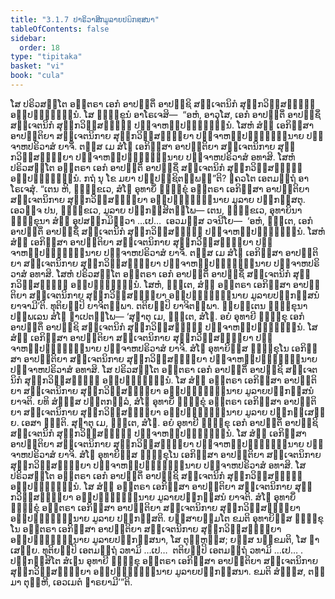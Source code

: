 ```yaml
---
title: "3.1.7 ປາຣິວາສິກມູລາຍປຏິກສ຺ສນາ"
tableOfContents: false
sidebar:
  order: 18
type: "tipitaka"
basket: "vi"
book: "cula"
---
```



<DynamicBreadcrumb />

<Division number="110" book="cula">

<Paragraph number="538" book="cula">
ໂສ ປຣິວສນ຺ໂຕ ອນ຺ຕຣາ ເອກໍ ອາປຕ຺ຕິໍ ອາປຊ຺ຊິ ສຎ຺ເຈຕນິກໍ ສຸກ຺ກວິສ຺ສຏ຺ຐິໍ ອປ຺ປຏິຈ຺ຉນ຺ນໍ. ໂສ ຠິກ຺ຂູນໍ ອາໂຣເຈສິ—  “ອຫໍ, ອາວຸໂສ, ເອກໍ ອາປຕ຺ຕິໍ ອາປຊ຺ຊິໍ ສຎ຺ເຈຕນິກໍ ສຸກ຺ກວິສ຺ສຏ຺ຐິໍ ປຎ຺ຈາຫປ຺ປຏິຈ຺ຉນ຺ນໍ. ໂສຫໍ ສໍຆໍ ເອກິສ຺ສາ ອາປຕ຺ຕິຍາ ສຎ຺ເຈຕນິກາຍ ສຸກ຺ກວິສ຺ສຏ຺ຐິຍາ ປຎ຺ຈາຫປ຺ປຏິຈ຺ຉນ຺ນາຍ ປຎ຺ຈາຫປຣິວາສໍ ຍາຈິໍ. ຕສ຺ສ ເມ ສໍໂຆ ເອກິສ຺ສາ ອາປຕ຺ຕິຍາ ສຎ຺ເຈຕນິກາຍ ສຸກ຺ກວິສ຺ສຏ຺ຐິຍາ ປຎ຺ຈາຫປ຺ປຏິຈ຺ຉນ຺ນາຍ ປຎ຺ຈາຫປຣິວາສໍ ອທາສິ. ໂສຫໍ ປຣິວສນ຺ໂຕ ອນ຺ຕຣາ ເອກໍ ອາປຕ຺ຕິໍ ອາປຊ຺ຊິໍ ສຎ຺ເຈຕນິກໍ ສຸກ຺ກວິສ຺ສຏ຺ຐິໍ ອປ຺ປຏິຈ຺ຉນ຺ນໍ. ກຖໍ ນຸ ໂຂ ມຍາ ປຏິປຊ຺ຊິຕພ຺ພນ຺”ຕິ? ຠຄວໂຕ ເອຕມຕ຺ຖໍ ອາໂຣເຈສຸໍ. “ເຕນ ຫິ, ຠິກ຺ຂເວ, ສໍໂຆ ອຸທາຍິໍ ຠິກ຺ຂຸໍ ອນ຺ຕຣາ ເອກິສ຺ສາ ອາປຕ຺ຕິຍາ ສຎ຺ເຈຕນິກາຍ ສຸກ຺ກວິສ຺ສຏ຺ຐິຍາ ອປ຺ປຏິຈ຺ຉນ຺ນາຍ ມູລາຍ ປຏິກສ຺ສຕຸ. ເອວຎ຺ຈ ປນ, ຠິກ຺ຂເວ, ມູລາຍ ປຏິກສ຺ສິຕພ຺ໂພ—
</Paragraph>

<Paragraph number="539" book="cula">
ເຕນ, ຠິກ຺ຂເວ, ອຸທາຍິນາ ຠິກ຺ຂຸນາ ສໍຆໍ ອຸປສງ຺ກມິຕ຺ວາ …ເປ…  ເອວມສ຺ສ ວຈນີໂຍ—  ‘ອຫໍ, ຠນ຺ເຕ, ເອກໍ ອາປຕ຺ຕິໍ ອາປຊ຺ຊິໍ ສຎ຺ເຈຕນິກໍ ສຸກ຺ກວິສ຺ສຏ຺ຐິໍ ປຎ຺ຈາຫປ຺ປຏິຈ຺ຉນ຺ນໍ. ໂສຫໍ ສໍຆໍ ເອກິສ຺ສາ ອາປຕ຺ຕິຍາ ສຎ຺ເຈຕນິກາຍ ສຸກ຺ກວິສ຺ສຏ຺ຐິຍາ ປຎ຺ຈາຫປ຺ປຏິຈ຺ຉນ຺ນາຍ ປຎ຺ຈາຫປຣິວາສໍ ຍາຈິໍ. ຕສ຺ສ ເມ ສໍໂຆ ເອກິສ຺ສາ ອາປຕ຺ຕິຍາ ສຎ຺ເຈຕນິກາຍ ສຸກ຺ກວິສ຺ສຏ຺ຐິຍາ ປຎ຺ຈາຫປ຺ປຏິຈ຺ຉນ຺ນາຍ ປຎ຺ຈາຫປຣິວາສໍ ອທາສິ. ໂສຫໍ ປຣິວສນ຺ໂຕ ອນ຺ຕຣາ ເອກໍ ອາປຕ຺ຕິໍ ອາປຊ຺ຊິໍ ສຎ຺ເຈຕນິກໍ ສຸກ຺ກວິສ຺ສຏ຺ຐິໍ ອປ຺ປຏິຈ຺ຉນ຺ນໍ. ໂສຫໍ, ຠນ຺ເຕ, ສໍຆໍ ອນ຺ຕຣາ ເອກິສ຺ສາ ອາປຕ຺ຕິຍາ ສຎ຺ເຈຕນິກາຍ ສຸກ຺ກວິສ຺ສຏ຺ຐິຍາ ອປ຺ປຏິຈ຺ຉນ຺ນາຍ ມູລາຍປຏິກສ຺ສນໍ ຍາຈາມີ’ຕິ. ທຸຕິຍມ຺ປິ ຍາຈິຕພ຺ພາ. ຕຕິຍມ຺ປິ ຍາຈິຕພ຺ພາ. ພ຺ຍຕ຺ເຕນ ຠິກ຺ຂຸນາ ປຏິພເລນ ສໍໂຆ ຎາເປຕພ຺ໂພ—
</Paragraph>

</Division>
<Division number="111" book="cula">

<Paragraph number="540" book="cula">
‘ສຸຓາຕຸ ເມ, ຠນ຺ເຕ, ສໍໂຆ. ອຍໍ ອຸທາຍີ ຠິກ຺ຂຸ ເອກໍ ອາປຕ຺ຕິໍ ອາປຊ຺ຊິ ສຎ຺ເຈຕນິກໍ ສຸກ຺ກວິສ຺ສຏ຺ຐິໍ ປຎ຺ຈາຫປ຺ປຏິຈ຺ຉນ຺ນໍ. ໂສ ສໍຆໍ ເອກິສ຺ສາ ອາປຕ຺ຕິຍາ ສຎ຺ເຈຕນິກາຍ ສຸກ຺ກວິສ຺ສຏ຺ຐິຍາ ປຎ຺ຈາຫປ຺ປຏິຈ຺ຉນ຺ນາຍ ປຎ຺ຈາຫປຣິວາສໍ ຍາຈິ. ສໍໂຆ ອຸທາຍິສ຺ສ ຠິກ຺ຂຸໂນ ເອກິສ຺ສາ ອາປຕ຺ຕິຍາ ສຎ຺ເຈຕນິກາຍ ສຸກ຺ກວິສ຺ສຏ຺ຐິຍາ ປຎ຺ຈາຫປ຺ປຏິຈ຺ຉນ຺ນາຍ ປຎ຺ຈາຫປຣິວາສໍ ອທາສິ. ໂສ ປຣິວສນ຺ໂຕ ອນ຺ຕຣາ ເອກໍ ອາປຕ຺ຕິໍ ອາປຊ຺ຊິ ສຎ຺ເຈຕນິກໍ ສຸກ຺ກວິສ຺ສຏ຺ຐິໍ ອປ຺ປຏິຈ຺ຉນ຺ນໍ. ໂສ ສໍຆໍ ອນ຺ຕຣາ ເອກິສ຺ສາ ອາປຕ຺ຕິຍາ ສຎ຺ເຈຕນິກາຍ ສຸກ຺ກວິສ຺ສຏ຺ຐິຍາ ອປ຺ປຏິຈ຺ຉນ຺ນາຍ ມູລາຍປຏິກສ຺ສນໍ ຍາຈຕິ. ຍທິ ສໍຆສ຺ສ ປຕ຺ຕກລ຺ລໍ, ສໍໂຆ ອຸທາຍິໍ ຠິກ຺ຂຸໍ ອນ຺ຕຣາ ເອກິສ຺ສາ ອາປຕ຺ຕິຍາ ສຎ຺ເຈຕນິກາຍ ສຸກ຺ກວິສ຺ສຏ຺ຐິຍາ ອປ຺ປຏິຈ຺ຉນ຺ນາຍ ມູລາຍ ປຏິກສ຺ເສຍ຺ຍ. ເອສາ ຎຕ຺ຕິ.
</Paragraph>

<Paragraph number="541" book="cula">
ສຸຓາຕຸ ເມ, ຠນ຺ເຕ, ສໍໂຆ. ອຍໍ ອຸທາຍີ ຠິກ຺ຂຸ ເອກໍ ອາປຕ຺ຕິໍ ອາປຊ຺ຊິ ສຎ຺ເຈຕນິກໍ ສຸກ຺ກວິສ຺ສຏ຺ຐິໍ ປຎ຺ຈາຫປ຺ປຏິຈ຺ຉນ຺ນໍ. ໂສ ສໍຆໍ ເອກິສ຺ສາ ອາປຕ຺ຕິຍາ ສຎ຺ເຈຕນິກາຍ ສຸກ຺ກວິສ຺ສຏ຺ຐິຍາ ປຎ຺ຈາຫປ຺ປຏິຈ຺ຉນ຺ນາຍ ປຎ຺ຈາຫປຣິວາສໍ ຍາຈິ. ສໍໂຆ ອຸທາຍິສ຺ສ ຠິກ຺ຂຸໂນ ເອກິສ຺ສາ ອາປຕ຺ຕິຍາ ສຎ຺ເຈຕນິກາຍ ສຸກ຺ກວິສ຺ສຏ຺ຐິຍາ ປຎ຺ຈາຫປ຺ປຏິຈ຺ຉນ຺ນາຍ ປຎ຺ຈາຫປຣິວາສໍ ອທາສິ. ໂສ ປຣິວສນ຺ໂຕ ອນ຺ຕຣາ ເອກໍ ອາປຕ຺ຕິໍ ອາປຊ຺ຊິ ສຎ຺ເຈຕນິກໍ ສຸກ຺ກວິສ຺ສຏ຺ຐິໍ ອປ຺ປຏິຈ຺ຉນ຺ນໍ. ໂສ ສໍຆໍ ອນ຺ຕຣາ ເອກິສ຺ສາ ອາປຕ຺ຕິຍາ ສຎ຺ເຈຕນິກາຍ ສຸກ຺ກວິສ຺ສຏ຺ຐິຍາ ອປ຺ປຏິຈ຺ຉນ຺ນາຍ ມູລາຍປຏິກສ຺ສນໍ ຍາຈຕິ. ສໍໂຆ ອຸທາຍິໍ ຠິກ຺ຂຸໍ ອນ຺ຕຣາ ເອກິສ຺ສາ ອາປຕ຺ຕິຍາ ສຎ຺ເຈຕນິກາຍ ສຸກ຺ກວິສ຺ສຏ຺ຐິຍາ ອປ຺ປຏິຈ຺ຉນ຺ນາຍ ມູລາຍ ປຏິກສ຺ສຕິ. ຍສ຺ສາຍສ຺ມໂຕ ຂມຕິ ອຸທາຍິສ຺ສ ຠິກ຺ຂຸໂນ ອນ຺ຕຣາ ເອກິສ຺ສາ ອາປຕ຺ຕິຍາ ສຎ຺ເຈຕນິກາຍ ສຸກ຺ກວິສ຺ສຏ຺ຐິຍາ ອປ຺ປຏິຈ຺ຉນ຺ນາຍ ມູລາຍປຏິກສ຺ສນາ, ໂສ ຕຸຓ຺ຫສ຺ສ; ຍສ຺ສ ນກ຺ຂມຕິ, ໂສ ຠາເສຍ຺ຍ.
</Paragraph>

<Paragraph number="542" book="cula">
ທຸຕິຍມ຺ປິ ເອຕມຕ຺ຖໍ ວທາມິ …ເປ…  ຕຕິຍມ຺ປິ ເອຕມຕ຺ຖໍ ວທາມິ …ເປ… .
</Paragraph>

<Paragraph number="543" book="cula">
ປຏິກສ຺ສິໂຕ ສໍເຆນ ອຸທາຍີ ຠິກ຺ຂຸ ອນ຺ຕຣາ ເອກິສ຺ສາ ອາປຕ຺ຕິຍາ ສຎ຺ເຈຕນິກາຍ ສຸກ຺ກວິສ຺ສຏ຺ຐິຍາ ອປ຺ປຏິຈ຺ຉນ຺ນາຍ ມູລາຍປຏິກສ຺ສນາ. ຂມຕິ ສໍຆສ຺ສ, ຕສ຺ມາ ຕຸຓ຺ຫີ, ເອວເມຕໍ ຘາຣຍາມີ’”ຕິ.
</Paragraph>
</Division>
